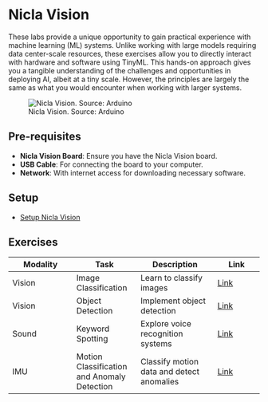 # Nicla Vision {.unnumbered}

These labs provide a unique opportunity to gain practical experience with machine learning (ML) systems. Unlike working with large models requiring data center-scale resources, these exercises allow you to directly interact with hardware and software using TinyML. This hands-on approach gives you a tangible understanding of the challenges and opportunities in deploying AI, albeit at a tiny scale. However, the principles are largely the same as what you would encounter when working with larger systems.

![Nicla Vision. Source: Arduino](./images/jpg/nicla_vision_quarter.jpeg)

## Pre-requisites

- **Nicla Vision Board**: Ensure you have the Nicla Vision board.
- **USB Cable**: For connecting the board to your computer.
- **Network**: With internet access for downloading necessary software.

## Setup

- [Setup Nicla Vision](./setup/setup.qmd)

## Exercises

| **Modality** | **Task** | **Description** | **Link** |
|--------------|--------------|-----------------|----------|
| Vision       | Image Classification | Learn to classify images | [Link](./image_classification/image_classification.qmd) |
| Vision       | Object Detection     | Implement object detection | [Link](./object_detection/object_detection.qmd) |
| Sound        | Keyword Spotting                   | Explore voice recognition systems         | [Link](./kws/kws.qmd)                  |
| IMU          | Motion Classification and Anomaly Detection | Classify motion data and detect anomalies | [Link](./motion_classification/motion_classification.qmd) |
